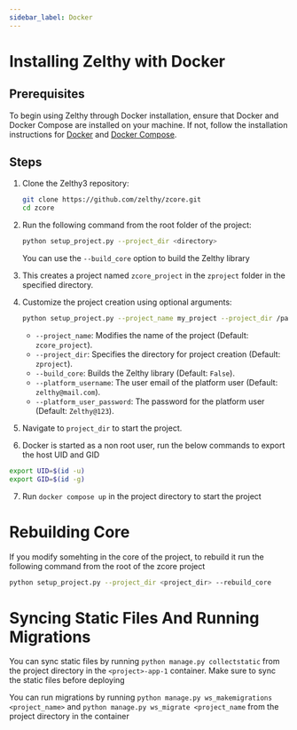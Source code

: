 ```yaml
---
sidebar_label: Docker
---
```


# Installing Zelthy with Docker

## Prerequisites

To begin using Zelthy through Docker installation, ensure that Docker and Docker Compose are installed on your machine. If not, follow the installation instructions for [Docker](https://docs.docker.com/get-docker/) and [Docker Compose](https://docs.docker.com/compose/install/).

## Steps

1. Clone the Zelthy3 repository:

   ```bash
   git clone https://github.com/zelthy/zcore.git
   cd zcore
   ```

2. Run the following command from the root folder of the project:

   ```bash
   python setup_project.py --project_dir <directory>
   ```

   You can use the `--build_core` option to build the Zelthy library

3. This creates a project named `zcore_project` in the `zproject` folder in the specified directory.

4. Customize the project creation using optional arguments:

   ```bash
   python setup_project.py --project_name my_project --project_dir /path/to/my_project --build_core --platform_username user@example.com --platform_user_password secret --skip_build_project
   ```

   - `--project_name`: Modifies the name of the project (Default: `zcore_project`).
   - `--project_dir`: Specifies the directory for project creation (Default: `zproject`).
   - `--build_core`: Builds the Zelthy library (Default: `False`).
   - `--platform_username`: The user email of the platform user (Default: `zelthy@mail.com`).
   - `--platform_user_password`: The password for the platform user (Default: `Zelthy@123`).

5. Navigate to ``project_dir`` to start the project.

6. Docker is started as a non root user, run the below commands to export the host UID and GID

```bash
export UID=$(id -u)
export GID=$(id -g)
```

7. Run `docker compose up` in the project directory to start the project

# Rebuilding Core

If you modify somehting in the core of the project, to rebuild it run the following command from the root of the zcore project

```bash
python setup_project.py --project_dir <project_dir> --rebuild_core
```

# Syncing Static Files And Running Migrations

You can sync static files by running `python manage.py collectstatic` from the project directory in the `<project>-app-1` container. Make sure to sync the static files before deploying

You can run migrations by running `python manage.py ws_makemigrations <project_name>` and `python manage.py ws_migrate <project_name` from the project directory in the container
